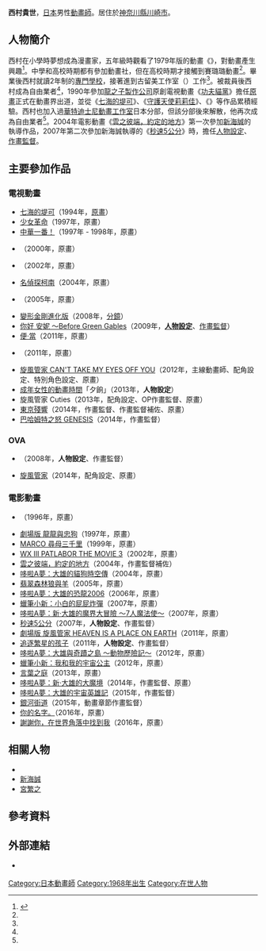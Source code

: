 {{multiple issues|
{{Notability Unreferenced|time=2016-07-17T09:37:58+00:00}}
{{Primarysources|time=2016-07-17T09:37:58+00:00}}
}}
{{noteTA|G1=Anime}}
{{japanese|japanese=西村 貴世|kana=にしむら たかよ|romaji=Nishimura Takayo}}
'''西村貴世'''{{BD|1968年|7月4日||}}，[[日本|日本]]男性[[動畫師|動畫師]]。居住於[[神奈川縣|神奈川縣]][[川崎市|川崎市]]。

== 人物簡介 ==
西村在小學時夢想成為漫畫家，五年級時觀看了1979年版的動畫《{{tsl|en|Galaxy Express 999 (film)|銀河鐵道999 (1979年電影)|銀河鐵道999}}》，對動畫產生興趣<ref name="NishimuraInt">{{Cite web |script-title=ja:『星を追う子ども』公式サイト／新海 誠 最新作 |url=https://www.cwfilms.jp/hoshi-o-kodomo/special_04.php |access-date=2022-05-25 |work=『星を追う子ども』公式サイト |language=ja }}</ref>。中學和高校時期都有參加動畫社，但在高校時期才接觸到賽璐璐動畫<ref name="NishimuraInt"/>。畢業後西村就讀2年制的[[專門學校_(日本)|專門學校]]{{tsl|ja|国際アニメーション研究所|國際動畫研究所}}，接著進到古留美工作室（{{lang|ja|スタジオ古留美}}）工作<ref name="NishimuraInt"/>。被裁員後西村成為自由業者<ref name="NishimuraInt"/>，1990年參加[[龍之子製作公司|龍之子製作公司]]原創電視動畫《[[功夫貓黨|功夫貓黨]]》擔任[[原畫|原畫]]正式在動畫界出道，並從《[[七海的堤可|七海的堤可]]》、《[[守護天使莉莉佳|守護天使莉莉佳]]》、《{{link-ja|魯邦三世：DEAD OR ALIVE|ルパン三世 DEAD OR ALIVE}}》等作品累積經驗。西村也加入過[[華特迪士尼動畫工作室|華特迪士尼動畫工作室]]日本分部，但該分部後來解散，他再次成為自由業者<ref name="NishimuraInt"/>。2004年電影動畫《[[雲之彼端，約定的地方|雲之彼端，約定的地方]]》第一次參加[[新海誠|新海誠]]的執導作品，2007年第二次參加新海誠執導的《[[秒速5公分|秒速5公分]]》時，擔任[[人物設計|人物設定]]、[[作畫監督|作畫監督]]。

== 主要參加作品 ==
=== 電視動畫 ===
* [[七海的堤可|七海的堤可]]（1994年，[[原畫|原畫]]）
* [[少女革命|少女革命]]（1997年，原畫）
* [[中華一番！|中華一番！]]（1997年 - 1998年，原畫）
* {{link-ja|魯邦三世：1美元戰爭|ルパン三世 1$マネーウォーズ}}（2000年，原畫）
* {{link-ja|魯邦三世：EPISODE:0 初次交鋒|ルパン三世 EPISODE:0 ファーストコンタクト}}（2002年，原畫）
* [[名偵探柯南_(動畫)|名偵探柯南]]（2004年，原畫）
* {{link-ja|魯邦三世：天使的策略 ～夢的碎片是殺人的香味～|ルパン三世 天使の策略 〜夢のカケラは殺しの香り〜}}（2005年，原畫）
* [[變形金剛進化版|變形金剛進化版]]（2008年，[[分鏡|分鏡]]）
* [[你好_安妮_～Before_Green_Gables|你好 安妮 ～Before Green Gables]]（2009年，'''[[人物設計|人物設定]]'''、[[作畫監督|作畫監督]]）
* [[便·當|便·當]]（2011年，原畫）
* {{link-ja|魯邦三世：血之刻印 ～永遠的Mermaid～|ルパン三世 血の刻印 〜永遠のMermaid〜}}（2011年，原畫）
* [[旋風管家_(動畫)|旋風管家 CAN'T TAKE MY EYES OFF YOU]]（2012年，主線動畫師、配角設定、特別角色設定、原畫）
* [[大妹子們的動畫時間|成年女性的動畫時間]]「夕餉」（2013年，'''人物設定'''）
* 旋風管家 Cuties（2013年，配角設定、OP作畫監督、原畫）
* [[東京殘響|東京殘響]]（2014年，作畫監督、作畫監督補佐、原畫）
* [[巴哈姆特之怒|巴哈姆特之怒 GENESIS]]（2014年，作畫監督）

=== OVA ===
* {{link-ja|魯邦三世：GREEN vs RED|ルパン三世 GREEN vs RED}}（2008年，'''人物設定'''、作畫監督）
* [[旋風管家_(動畫)|旋風管家]]（2014年，配角設定、原畫）

=== 電影動畫 ===
* {{link-ja|魯邦三世：DEAD OR ALIVE|ルパン三世 DEAD OR ALIVE}}（1996年，原畫）
* [[龍龍與忠狗|劇場版 龍龍與忠狗]]（1997年，原畫）
* [[尋母三千里|MARCO 尋母三千里]]（1999年，原畫）
* [[機動警察|WX III PATLABOR THE MOVIE 3]]（2002年，原畫）
* [[雲之彼端，約定的地方|雲之彼端，約定的地方]]（2004年，作畫監督補佐）
* [[大雄的貓狗時空傳|哆啦A夢：大雄的貓狗時空傳]]（2004年，原畫）
* [[翡翠森林狼與羊|翡翠森林狼與羊]]（2005年，原畫）
* [[大雄的恐龍2006|哆啦A夢：大雄的恐龍2006]]（2006年，原畫）
* [[蠟筆小新：小白的屁屁炸彈|蠟筆小新：小白的屁屁炸彈]]（2007年，原畫）
* [[新·大雄的魔界大冒險~7人魔法使~|哆啦A夢：新·大雄的魔界大冒險 ～7人魔法使～]]（2007年，原畫）
* [[秒速5公分|秒速5公分]]（2007年，'''人物設定'''、作畫監督）
* [[劇場版_旋風管家_HEAVEN_IS_A_PLACE_ON_EARTH|劇場版 旋風管家 HEAVEN IS A PLACE ON EARTH]]（2011年，原畫）
* [[追逐繁星的孩子|追逐繁星的孩子]]（2011年，'''人物設定'''、作畫監督）
* [[大雄與奇蹟之島~動物歷險記~|哆啦A夢：大雄與奇蹟之島 ～動物歷險記～]]（2012年，原畫）
* [[蠟筆小新：我和我的宇宙公主|蠟筆小新：我和我的宇宙公主]]（2012年，原畫）
* [[言葉之庭|言葉之庭]]（2013年，原畫）
* [[新·大雄的大魔境|哆啦A夢：新·大雄的大魔境]]（2014年，作畫監督、原畫）
* [[大雄的宇宙英雄記|哆啦A夢：大雄的宇宙英雄記]]（2015年，作畫監督）
* [[銀河街道|銀河街道]]（2015年，動畫章節作畫監督）
* [[你的名字。|你的名字。]]（2016年，原畫）
* [[謝謝你，在世界角落中找到我_(電影)|謝謝你，在世界角落中找到我]]（2016年，原畫）

== 相關人物 ==
* {{link-ja|椛島義夫|椛島義夫}}
* [[新海誠|新海誠]]
* [[宮繁之|宮繁之]]

== 參考資料 ==
{{reflist}}

== 外部連結 ==
* {{Twitter|nishimuratakayo}} {{ja icon}}

{{DEFAULTSORT:Nishimura Takayo}}
[[Category:日本動畫師|Category:日本動畫師]]
[[Category:1968年出生|Category:1968年出生]]
[[Category:在世人物|Category:在世人物]]